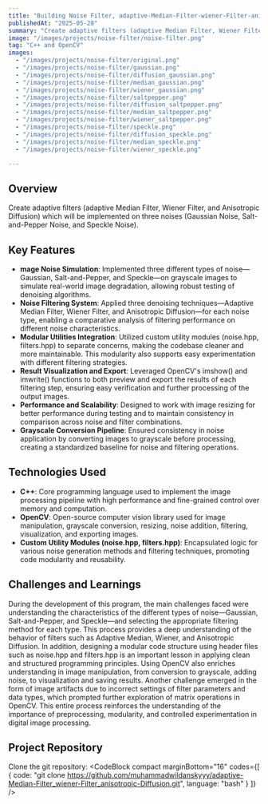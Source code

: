 ---
title: "Building Noise Filter, adaptive-Median-Filter-wiener-Filter-anisotropic-Diffusion"
publishedAt: "2025-05-28"
summary: "Create adaptive filters (adaptive Median Filter, Wiener Filter, and Anisotropic Diffusion) which will be implemented on three noises (Gaussian Noise, Salt-and-Pepper Noise, and Speckle Noise)."
image: "/images/projects/noise-filter/noise-filter.png"
tag: "C++ and OpenCV"
images:
  - "/images/projects/noise-filter/original.png"
  - "/images/projects/noise-filter/gaussian.png"
  - "/images/projects/noise-filter/diffusion_gaussian.png"
  - "/images/projects/noise-filter/median_gaussian.png"
  - "/images/projects/noise-filter/wiener_gaussian.png"
  - "/images/projects/noise-filter/saltpepper.png"
  - "/images/projects/noise-filter/diffusion_saltpepper.png"
  - "/images/projects/noise-filter/median_saltpepper.png"
  - "/images/projects/noise-filter/wiener_saltpepper.png"
  - "/images/projects/noise-filter/speckle.png"
  - "/images/projects/noise-filter/diffusion_speckle.png"
  - "/images/projects/noise-filter/median_speckle.png"
  - "/images/projects/noise-filter/wiener_speckle.png"

---

## Overview

Create adaptive filters (adaptive Median Filter, Wiener Filter, and Anisotropic Diffusion) which will be implemented on three noises (Gaussian Noise, Salt-and-Pepper Noise, and Speckle Noise).

## Key Features

- **mage Noise Simulation**: Implemented three different types of noise—Gaussian, Salt-and-Pepper, and Speckle—on grayscale images to simulate real-world image degradation, allowing robust testing of denoising algorithms.
- **Noise Filtering System**: Applied three denoising techniques—Adaptive Median Filter, Wiener Filter, and Anisotropic Diffusion—for each noise type, enabling a comparative analysis of filtering performance on different noise characteristics.
- **Modular Utilities Integration**: Utilized custom utility modules (noise.hpp, filters.hpp) to separate concerns, making the codebase cleaner and more maintainable. This modularity also supports easy experimentation with different filtering strategies.
- **Result Visualization and Export**: Leveraged OpenCV's imshow() and imwrite() functions to both preview and export the results of each filtering step, ensuring easy verification and further processing of the output images.
- **Performance and Scalability**: Designed to work with image resizing for better performance during testing and to maintain consistency in comparison across noise and filter combinations.
- **Grayscale Conversion Pipeline**: Ensured consistency in noise application by converting images to grayscale before processing, creating a standardized baseline for noise and filtering operations.

## Technologies Used

- **C++**: Core programming language used to implement the image processing pipeline with high performance and fine-grained control over memory and computation.
- **OpenCV**: Open-source computer vision library used for image manipulation, grayscale conversion, resizing, noise addition, filtering, visualization, and exporting images.
- **Custom Utility Modules (noise.hpp, filters.hpp)**: Encapsulated logic for various noise generation methods and filtering techniques, promoting code modularity and reusability.

## Challenges and Learnings

During the development of this program, the main challenges faced were understanding the characteristics of the different types of noise—Gaussian, Salt-and-Pepper, and Speckle—and selecting the appropriate filtering method for each type. This process provides a deep understanding of the behavior of filters such as Adaptive Median, Wiener, and Anisotropic Diffusion. In addition, designing a modular code structure using header files such as noise.hpp and filters.hpp is an important lesson in applying clean and structured programming principles. Using OpenCV also enriches understanding in image manipulation, from conversion to grayscale, adding noise, to visualization and saving results. Another challenge emerged in the form of image artifacts due to incorrect settings of filter parameters and data types, which prompted further exploration of matrix operations in OpenCV. This entire process reinforces the understanding of the importance of preprocessing, modularity, and controlled experimentation in digital image processing.

## Project Repository

Clone the git repository:
<CodeBlock compact marginBottom="16" codes={[
  {
    code: "git clone https://github.com/muhammadwildanskyyy/adaptive-Median-Filter_wiener-Filter_anisotropic-Diffusion.git",
    language: "bash"
  }
]} />

